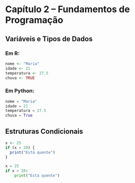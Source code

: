 
# Capítulo 2 – Fundamentos de Programação

## Variáveis e Tipos de Dados

### Em R:
```r
nome <- "Maria"
idade <- 21
temperatura <- 27.5
chuva <- TRUE
```

### Em Python:
```python
nome = "Maria"
idade = 21
temperatura = 27.5
chuva = True
```

## Estruturas Condicionais

```r
x <- 25
if (x > 20) {
  print("Está quente")
}
```

```python
x = 25
if x > 20:
    print("Está quente")
```

